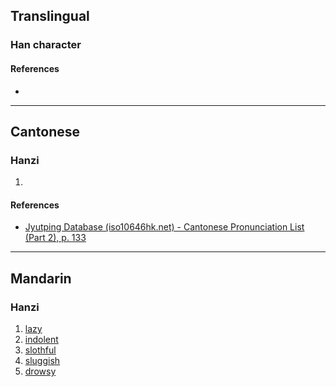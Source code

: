 {{character info/new}}
==Translingual==

===Han character===
{{Han char|rn=75|rad=木|as=16|sn=20|four=|canj=DDLC|ids=⿰木賴}}

====References====
* {{Han ref|kx=0562.040|dkj=15873|hdz=21316.070|uh=6AF4|ud=27380}}

----

==Cantonese==

===Hanzi===
{{yue-hanzi|jyut=[[laai6]]|y=laai6}}

# {{rfdef|yue|sort=木16}}

====References====
* [http://www.iso10646hk.net/jp/document/download.jsp Jyutping Database (iso10646hk.net) - Cantonese Pronunciation List (Part 2), p. 133]

----

==Mandarin==

===Hanzi===
{{cmn-hanzi|pin=[[lài]] ([[lai4]])|wg=lai<sup>4</sup>}}

# [[lazy]]
# [[indolent]]
# [[slothful]]
# [[sluggish]]
# [[drowsy]]